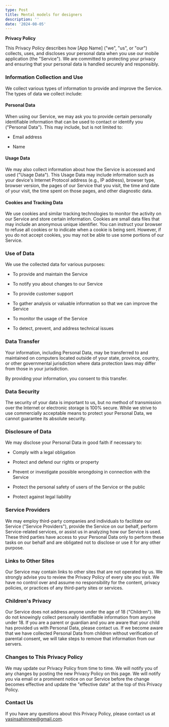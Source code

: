 ```yaml
---
type: Post
title: Mental models for designers
description: ''
date: '2024-08-05'
---
```

**Privacy Policy**

This Privacy Policy describes how \[App Name] ("we", "us", or "our") collects, uses, and discloses your personal data when you use our mobile application (the "Service"). We are committed to protecting your privacy and ensuring that your personal data is handled securely and responsibly.

### Information Collection and Use

We collect various types of information to provide and improve the Service. The types of data we collect include:

#### Personal Data

When using our Service, we may ask you to provide certain personally identifiable information that can be used to contact or identify you ("Personal Data"). This may include, but is not limited to:

*   Email address

*   Name

#### Usage Data

We may also collect information about how the Service is accessed and used ("Usage Data"). This Usage Data may include information such as your device's Internet Protocol address (e.g., IP address), browser type, browser version, the pages of our Service that you visit, the time and date of your visit, the time spent on those pages, and other diagnostic data.

#### Cookies and Tracking Data

We use cookies and similar tracking technologies to monitor the activity on our Service and store certain information. Cookies are small data files that may include an anonymous unique identifier. You can instruct your browser to refuse all cookies or to indicate when a cookie is being sent. However, if you do not accept cookies, you may not be able to use some portions of our Service.

### Use of Data

We use the collected data for various purposes:

*   To provide and maintain the Service

*   To notify you about changes to our Service

*   To provide customer support

*   To gather analysis or valuable information so that we can improve the Service

*   To monitor the usage of the Service

*   To detect, prevent, and address technical issues

### Data Transfer

Your information, including Personal Data, may be transferred to and maintained on computers located outside of your state, province, country, or other governmental jurisdiction where data protection laws may differ from those in your jurisdiction.

By providing your information, you consent to this transfer.

### Data Security

The security of your data is important to us, but no method of transmission over the Internet or electronic storage is 100% secure. While we strive to use commercially acceptable means to protect your Personal Data, we cannot guarantee its absolute security.

### Disclosure of Data

We may disclose your Personal Data in good faith if necessary to:

*   Comply with a legal obligation

*   Protect and defend our rights or property

*   Prevent or investigate possible wrongdoing in connection with the Service

*   Protect the personal safety of users of the Service or the public

*   Protect against legal liability

### Service Providers

We may employ third-party companies and individuals to facilitate our Service ("Service Providers"), provide the Service on our behalf, perform Service-related services, or assist us in analyzing how our Service is used. These third parties have access to your Personal Data only to perform these tasks on our behalf and are obligated not to disclose or use it for any other purpose.

### Links to Other Sites

Our Service may contain links to other sites that are not operated by us. We strongly advise you to review the Privacy Policy of every site you visit. We have no control over and assume no responsibility for the content, privacy policies, or practices of any third-party sites or services.

### Children's Privacy

Our Service does not address anyone under the age of 18 ("Children"). We do not knowingly collect personally identifiable information from anyone under 18. If you are a parent or guardian and you are aware that your child has provided us with Personal Data, please contact us. If we become aware that we have collected Personal Data from children without verification of parental consent, we will take steps to remove that information from our servers.

### Changes to This Privacy Policy

We may update our Privacy Policy from time to time. We will notify you of any changes by posting the new Privacy Policy on this page. We will notify you via email or a prominent notice on our Service before the change becomes effective and update the "effective date" at the top of this Privacy Policy.

### Contact Us

If you have any questions about this Privacy Policy, please contact us at [yasinsahinnew@gmail.com]().




